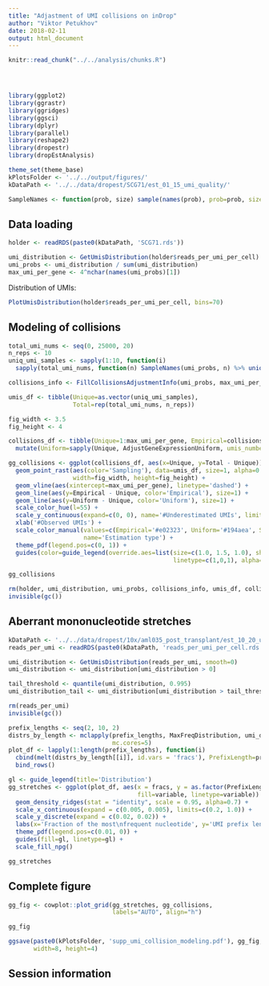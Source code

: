 ```yaml
---
title: "Adjastment of UMI collisions on inDrop"
author: "Viktor Petukhov"
date: 2018-02-11
output: html_document
---
```


```r
knitr::read_chunk("../../analysis/chunks.R")
```

```r
```

```r
```

```r
```

```r
library(ggplot2)
library(ggrastr)
library(ggridges)
library(ggsci)
library(dplyr)
library(parallel)
library(reshape2)
library(dropestr)
library(dropEstAnalysis)

theme_set(theme_base)
kPlotsFolder <- '../../output/figures/'
kDataPath <- '../../data/dropest/SCG71/est_01_15_umi_quality/'
```

```r
SampleNames <- function(prob, size) sample(names(prob), prob=prob, size=size, replace=T)
```

## Data loading
```r
holder <- readRDS(paste0(kDataPath, 'SCG71.rds'))
```

```r
umi_distribution <- GetUmisDistribution(holder$reads_per_umi_per_cell)
umi_probs <- umi_distribution / sum(umi_distribution)
max_umi_per_gene <- 4^nchar(names(umi_probs)[1])
```

Distribution of UMIs:  
```r
PlotUmisDistribution(holder$reads_per_umi_per_cell, bins=70)
```

## Modeling of collisions
```r
total_umi_nums <- seq(0, 25000, 20)
n_reps <- 10
uniq_umi_samples <- sapply(1:10, function(i) 
  sapply(total_umi_nums, function(n) SampleNames(umi_probs, n) %>% unique() %>% length()))

collisions_info <- FillCollisionsAdjustmentInfo(umi_probs, max_umi_per_gene)
```

```r
umis_df <- tibble(Unique=as.vector(uniq_umi_samples), 
                  Total=rep(total_umi_nums, n_reps))

fig_width <- 3.5
fig_height <- 4

collisions_df <- tibble(Unique=1:max_umi_per_gene, Empirical=collisions_info) %>%
  mutate(Uniform=sapply(Unique, AdjustGeneExpressionUniform, umis_number=max_umi_per_gene))

gg_collisions <- ggplot(collisions_df, aes(x=Unique, y=Total - Unique)) + 
  geom_point_rast(aes(color='Sampling'), data=umis_df, size=1, alpha=0.1, 
                  width=fig_width, height=fig_height) +
  geom_vline(aes(xintercept=max_umi_per_gene), linetype='dashed') +
  geom_line(aes(y=Empirical - Unique, color='Empirical'), size=1) +
  geom_line(aes(y=Uniform - Unique, color='Uniform'), size=1) +
  scale_color_hue(l=55) +
  scale_y_continuous(expand=c(0, 0), name='#Underestimated UMIs', limits=c(0, 7500)) +
  xlab('#Observed UMIs') +
  scale_color_manual(values=c(Empirical='#e02323', Uniform='#194aea', Sampling='black'), 
                     name='Estimation type') +
  theme_pdf(legend.pos=c(0, 1)) +
  guides(color=guide_legend(override.aes=list(size=c(1.0, 1.5, 1.0), shape=c(NA, 16, NA), 
                                              linetype=c(1,0,1), alpha=1)))
```

```r
gg_collisions
```

```r
rm(holder, umi_distribution, umi_probs, collisions_info, umis_df, collisions_df)
invisible(gc())
```

## Aberrant mononucleotide stretches
```r
kDataPath <- '../../data/dropest/10x/aml035_post_transplant/est_10_20_umi_quality/'
reads_per_umi <- readRDS(paste0(kDataPath, 'reads_per_umi_per_cell.rds'))
```

```r
umi_distribution <- GetUmisDistribution(reads_per_umi, smooth=0)
umi_distribution <- umi_distribution[umi_distribution > 0]

tail_threshold <- quantile(umi_distribution, 0.995)
umi_distribution_tail <- umi_distribution[umi_distribution > tail_threshold]
```

```r
rm(reads_per_umi)
invisible(gc())
```

```r
prefix_lengths <- seq(2, 10, 2)
distrs_by_length <- mclapply(prefix_lengths, MaxFreqDistribution, umi_distribution_tail, 
                             mc.cores=5)
plot_df <- lapply(1:length(prefix_lengths), function(i) 
  cbind(melt(distrs_by_length[[i]], id.vars = 'fracs'), PrefixLength=prefix_lengths[i])) %>% 
  bind_rows()
```

```r
gl <- guide_legend(title='Distribution')
gg_stretches <- ggplot(plot_df, aes(x = fracs, y = as.factor(PrefixLength), height = value,
                                    fill=variable, linetype=variable)) + 
  geom_density_ridges(stat = "identity", scale = 0.95, alpha=0.7) +
  scale_x_continuous(expand = c(0.005, 0.005), limits=c(0.2, 1.0)) +
  scale_y_discrete(expand = c(0.02, 0.02)) +
  labs(x='Fraction of the most\nfrequent nucleotide', y='UMI prefix length') +
  theme_pdf(legend.pos=c(0.01, 0)) +
  guides(fill=gl, linetype=gl) + 
  scale_fill_npg()

gg_stretches
```

## Complete figure
```r
gg_fig <- cowplot::plot_grid(gg_stretches, gg_collisions, 
                             labels="AUTO", align="h")
```

```r
gg_fig
```

```r
ggsave(paste0(kPlotsFolder, 'supp_umi_collision_modeling.pdf'), gg_fig, 
       width=8, height=4)
```

## Session information
```r
```
